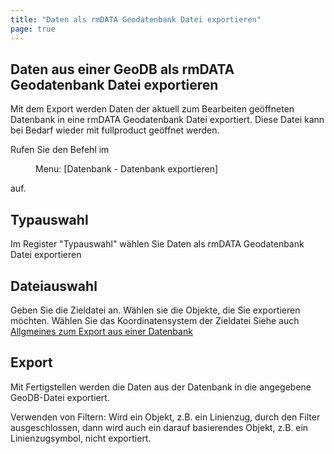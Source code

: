 ```yaml
---
title: "Daten als rmDATA Geodatenbank Datei exportieren"
page: true
---
```

## Daten aus einer GeoDB als rmDATA Geodatenbank Datei exportieren

Mit dem Export werden Daten der aktuell zum Bearbeiten ge&#246;ffneten Datenbank in eine rmDATA Geodatenbank Datei exportiert. Diese Datei kann bei Bedarf wieder mit  <Placeholder>fullproduct</Placeholder> ge&#246;ffnet werden.

Rufen Sie den Befehl im  <Menu> Menu: [Datenbank - Datenbank exportieren] </Menu>  auf.

## Typauswahl
Im Register &quot;Typauswahl&quot; w&#228;hlen Sie  <Border>Daten als rmDATA Geodatenbank Datei exportieren</Border> 

## Dateiauswahl
Geben Sie die Zieldatei an.
W&#228;hlen sie die Objekte, die Sie exportieren m&#246;chten.
W&#228;hlen Sie das Koordinatensystem der Zieldatei
<Success>
Siehe auch [Allgmeines zum Export aus einer Datenbank](../fachschaleeditieren/datenbankexportieren)
</Success>

## Export
Mit  <Border>Fertigstellen</Border>  werden die Daten aus der Datenbank in die angegebene GeoDB-Datei exportiert. 

<Warning>
 <Bold> Verwenden von Filtern: </Bold>  Wird ein Objekt, z.B. ein Linienzug, durch den Filter ausgeschlossen, dann wird auch ein darauf basierendes Objekt, z.B. ein Linienzugsymbol, nicht exportiert.
</Warning>
